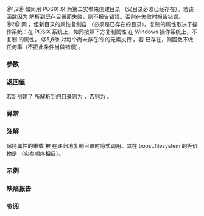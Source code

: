 {{cpp/filesystem/title|create_directory|create_directories}}
{{cpp/filesystem/navbar}}
{{dcl begin}}
{{dcl header|filesystem}}
{{dcl|num=1|since=c++17|1=
bool create_directory( const std::filesystem::path&amp; p );
}}
{{dcl|num=2|since=c++17|1=
bool create_directory( const std::filesystem::path&amp; p, std::error_code&amp; ec ) noexcept;
}}
{{dcl|num=3|since=c++17|1=
bool create_directory( const std::filesystem::path&amp; p,
                       const std::filesystem::path&amp; existing_p );
}}
{{dcl|num=4|since=c++17|1=
bool create_directory( const std::filesystem::path&amp; p,
                       const std::filesystem::path&amp; existing_p,
                       std::error_code&amp; ec ) noexcept;
}}
{{dcl|num=5|since=c++17|1=
bool create_directories( const std::filesystem::path&amp; p );
}}
{{dcl|num=6|since=c++17|1=
bool create_directories( const std::filesystem::path&amp; p, std::error_code&amp; ec );
}}
{{dcl end}}

@1,2@ 如同用 POSIX [http://pubs.opengroup.org/onlinepubs/9699919799/functions/mkdir.html {{tt|mkdir()}}] 以 {{c|static_cast&lt;int&gt;(std::filesystem::perms::all)}} 为第二实参来创建目录 {{c|p}}（父目录必须已经存在）。若该函数因为 {{c|p}} 解析到既存目录而失败，则不报告错误。否则在失败时报告错误。
@2@ 同 {{v|1,2}}，但新目录的属性复制自 {{c|existing_p}}（必须是已存在的目录）。复制的属性取决于操作系统：在 POSIX 系统上，如同按照下方复制属性
{{source|1=
stat(existing_p.c_str(), &amp;attributes_stat)
mkdir(p.c_str(), attributes_stat.st_mode)
}}
在 Windows 操作系统上，不复制 {{c|existing_p}} 的属性。
@5,6@ 对每个尚未存在的 {{c|p}} 的元素执行 {{v|1,2}}。若 {{c|p}} 已存在，则函数不做任何事（不把此条件当做错误）。

===参数===
{{par begin}}
{{par|p|要创建的新目录的路径}}
{{par|existing_p|要自之复制属性的目录的路径}}
{{par|ec|不抛出重载中报告错误的输出形参}}
{{par end}}

===返回值===
若新创建了 {{c|p}} 所解析到的目录则为 {{c|true}}，否则为 {{c|false}}。

===异常===
{{cpp/filesystem/error_handling|p|throw=1,5/2,6}}
{{cpp/filesystem/error_handling|p|existing_p|throw=3/4|noexcept=no}}

===注解===
保持属性的重载 {{v|3,4}} 被 {{ltf|cpp/filesystem/copy}} 在递归地复制目录时隐式调用。其在 boost.filesystem 的等价物是 [http://www.boost.org/doc/libs/1_57_0/libs/filesystem/doc/reference.html#copy_directory {{tt|copy_directory}}]（实参顺序相反）。

===示例===
{{example
|code=
#include &lt;cassert&gt;
#include &lt;cstdlib&gt;
#include &lt;filesystem&gt;

int main()
{
    std::filesystem::current_path(std::filesystem::temp_directory_path());

    // 基本用法
    std::filesystem::create_directories("sandbox/1/2/a");
    std::filesystem::create_directory("sandbox/1/2/b");
    
    // 目录已经存在（返回 false，无错误）
    assert(!std::filesystem::create_directory("sandbox/1/2/b"));
    
    // 复制权限的用法
    std::filesystem::permissions(
        "sandbox/1/2/b",
        std::filesystem::perms::others_all,
        std::filesystem::perm_options::remove
    );
    std::filesystem::create_directory("sandbox/1/2/c", "sandbox/1/2/b");
    
    std::system("ls -l sandbox/1/2");
    std::system("tree sandbox");
    std::filesystem::remove_all("sandbox");
}
|p=true
|output=
drwxr-xr-x 2 user group 4096 Apr 15 09:33 a
drwxr-x--- 2 user group 4096 Apr 15 09:33 b
drwxr-x--- 2 user group 4096 Apr 15 09:33 c
sandbox
└── 1
    └── 2
        ├── a
        ├── b
        └── c
}}

===缺陷报告===
{{dr list begin}}
{{dr list item|wg=lwg|dr=2935|std=C++17|before=若目标已存在但非目录，则为错误|after=不再是错误}}
{{dr list item|wg=lwg|dr=3014|std=C++17|before={{tt|create_directories}} 的 {{tt|error_code}} 重载被标记为 noexcept 但能分配内存|after=移除 noexcept}}
{{dr list item|paper=P1164R1|std=C++17|before=已存在的非目录文件导致的创建失败不是错误|after=使之为错误}}
{{dr list end}}

===参阅===
{{dsc begin}}
{{dsc inc|cpp/filesystem/dsc create_symlink}}
{{dsc inc|cpp/filesystem/dsc copy}}
{{dsc inc|cpp/filesystem/dsc perms}}
{{dsc end}}

{{langlinks|en|es|ja|ru}}